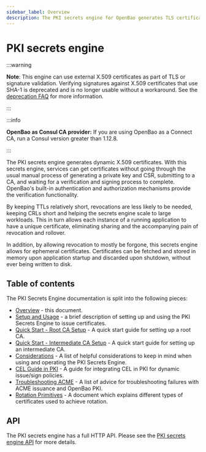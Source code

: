 ```yaml
---
sidebar_label: Overview
description: The PKI secrets engine for OpenBao generates TLS certificates.
---
```


# PKI secrets engine

:::warning

**Note**: This engine can use external X.509 certificates as part of TLS or signature validation.
   Verifying signatures against X.509 certificates that use SHA-1 is deprecated and is no longer
   usable without a workaround. See the
   [deprecation FAQ](/docs/deprecation/faq#q-what-is-the-impact-of-removing-support-for-x-509-certificates-with-signatures-that-use-sha-1)
   for more information.

:::

:::info

**OpenBao as Consul CA provider:** If you are using OpenBao as a Connect CA,
run a Consul version greater than 1.12.8.

:::

The PKI secrets engine generates dynamic X.509 certificates. With this secrets
engine, services can get certificates without going through the usual manual
process of generating a private key and CSR, submitting to a CA, and waiting for
a verification and signing process to complete. OpenBao's built-in authentication
and authorization mechanisms provide the verification functionality.

By keeping TTLs relatively short, revocations are less likely to be needed,
keeping CRLs short and helping the secrets engine scale to large workloads. This
in turn allows each instance of a running application to have a unique
certificate, eliminating sharing and the accompanying pain of revocation and
rollover.

In addition, by allowing revocation to mostly be forgone, this secrets engine
allows for ephemeral certificates. Certificates can be fetched and stored in
memory upon application startup and discarded upon shutdown, without ever being
written to disk.

## Table of contents

The PKI Secrets Engine documentation is split into the following pieces:

 - [Overview](/docs/secrets/pki) - this document.
 - [Setup and Usage](/docs/secrets/pki/setup) - a brief description of setting
   up and using the PKI Secrets Engine to issue certificates.
 - [Quick Start - Root CA Setup](/docs/secrets/pki/quick-start-root-ca) - A
   quick start guide for setting up a root CA.
 - [Quick Start - Intermediate CA Setup](/docs/secrets/pki/quick-start-intermediate-ca) - A
   quick start guide for setting up an intermediate CA.
 - [Considerations](/docs/secrets/pki/considerations) - A list of helpful
   considerations to keep in mind when using and operating the PKI Secrets
   Engine.
 - [CEL Guide in PKI](/docs/secrets/pki/cel) - A guide for integrating CEL in PKI for 
   dynamic issue/sign policies.
 - [Troubleshooting ACME](/docs/secrets/pki/troubleshooting-acme) - A list of
   advice for troubleshooting failures with ACME issuance and OpenBao PKI.
 - [Rotation Primitives](/docs/secrets/pki/rotation-primitives) - A document
   which explains different types of certificates used to achieve rotation.

## API

The PKI secrets engine has a full HTTP API. Please see the
[PKI secrets engine API](/api-docs/secret/pki) for more
details.
